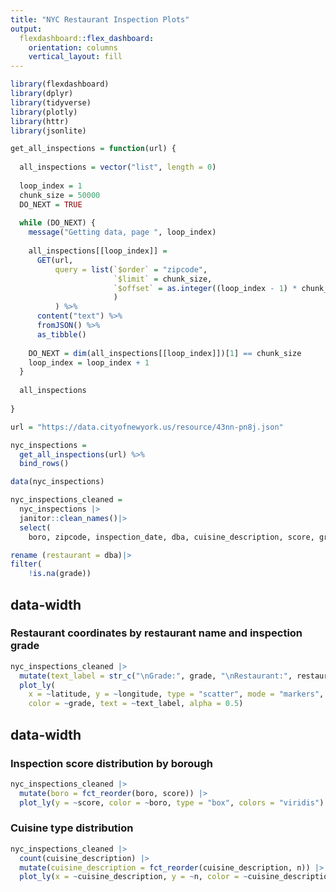 ```yaml
---
title: "NYC Restaurant Inspection Plots"
output: 
  flexdashboard::flex_dashboard:
    orientation: columns
    vertical_layout: fill
---
```


```r
library(flexdashboard)
library(dplyr)
library(tidyverse)
library(plotly)
library(httr)
library(jsonlite)

get_all_inspections = function(url) {
  
  all_inspections = vector("list", length = 0)
  
  loop_index = 1
  chunk_size = 50000
  DO_NEXT = TRUE
  
  while (DO_NEXT) {
    message("Getting data, page ", loop_index)
    
    all_inspections[[loop_index]] = 
      GET(url,
          query = list(`$order` = "zipcode",
                       `$limit` = chunk_size,
                       `$offset` = as.integer((loop_index - 1) * chunk_size)
                       )
          ) %>%
      content("text") %>%
      fromJSON() %>%
      as_tibble()
    
    DO_NEXT = dim(all_inspections[[loop_index]])[1] == chunk_size
    loop_index = loop_index + 1
  }
  
  all_inspections
  
}

url = "https://data.cityofnewyork.us/resource/43nn-pn8j.json"

nyc_inspections = 
  get_all_inspections(url) %>%
  bind_rows() 

data(nyc_inspections)

nyc_inspections_cleaned = 
  nyc_inspections |> 
  janitor::clean_names()|>
  select(
    boro, zipcode, inspection_date, dba, cuisine_description, score, grade,latitude, longitude) |>

rename (restaurant = dba)|>
filter(
    !is.na(grade))
```

 {data-width=650}
-----------------------------------------------------------------------

### Restaurant coordinates by restaurant name and inspection grade

```r
nyc_inspections_cleaned |>
  mutate(text_label = str_c("\nGrade:", grade, "\nRestaurant:", restaurant)) |> 
  plot_ly(
    x = ~latitude, y = ~longitude, type = "scatter", mode = "markers",
    color = ~grade, text = ~text_label, alpha = 0.5)
```

 {data-width=350}
-----------------------------------------------------------------------

### Inspection score distribution by borough

```r
nyc_inspections_cleaned |> 
  mutate(boro = fct_reorder(boro, score)) |> 
  plot_ly(y = ~score, color = ~boro, type = "box", colors = "viridis")
```

### Cuisine type distribution


```r
nyc_inspections_cleaned |> 
  count(cuisine_description) |> 
  mutate(cuisine_description = fct_reorder(cuisine_description, n)) |> 
  plot_ly(x = ~cuisine_description, y = ~n, color = ~cuisine_description, type = "bar", colors = "viridis")
```

